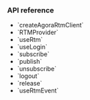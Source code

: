 <PlatformWrapper platform="react-native">

### API reference

* <Link to="{{Global.SIG_SDK_API_RN}}#createagorartmclient">`createAgoraRtmClient​`</Link>
* <Link to="{{Global.SIG_SDK_API_RN}}#rtmprovider">`RTMProvider`</Link>
* <Link to="{{Global.SIG_SDK_API_RN}}#usertm">`useRtm`</Link>
* <Link to="{{Global.SIG_SDK_API_RN}}#uselogin">`useLogin`</Link>
* <Link to="{{Global.SIG_SDK_API_RN}}#subscribe">`subscribe`</Link>
* <Link to="{{Global.SIG_SDK_API_RN}}#publish">`publish`</Link>
* <Link to="{{Global.SIG_SDK_API_RN}}#unsubscribe">`unsubscribe`</Link>
* <Link to="{{Global.SIG_SDK_API_RN}}#logout">`logout`</Link>
* <Link to="{{Global.SIG_SDK_API_RN}}#release">`release`</Link>
* <Link to="{{Global.SIG_SDK_API_RN}}#usertmevent">`useRtmEvent`</Link>
</PlatformWrapper>